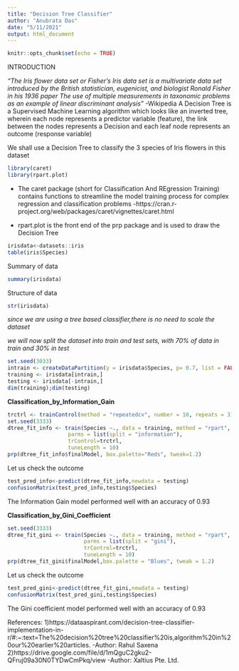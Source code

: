 ```yaml
---
title: "Decision Tree Classifier"
author: "Anubrata Das"
date: "5/11/2021"
output: html_document
---
```


```r
knitr::opts_chunk$set(echo = TRUE)
```
INTRODUCTION

*"The Iris flower data set or Fisher's Iris data set is a multivariate data set introduced by the British statistician, eugenicist, and biologist Ronald Fisher in his 1936 paper The use of multiple measurements in taxonomic problems as an example of linear discriminant analysis"*
                  -Wikipedia
A Decision Tree is a Supervised Machine Learning algorithm which looks like an inverted tree, wherein each node represents a predictor variable (feature), the link between the nodes represents a Decision and each leaf node represents an outcome (response variable)

We shall use a Decision Tree to classify the 3 species of Iris flowers in this dataset
```r
library(caret)
library(rpart.plot)
```

* The caret package (short for Classification And REgression Training) contains functions to streamline the model training process for complex regression and classification problems
       -https://cran.r-project.org/web/packages/caret/vignettes/caret.html

* rpart.plot is the front end of the prp package and is used to draw the Decision Tree

```r
irisdata<-datasets::iris
table(iris$Species)
```
Summary of data
```r
summary(irisdata)
```
Structure of data
```r
str(irisdata)
```
*since we are using a tree based classifier,there is no need to scale the dataset*

*we will now split the dataset into train and test sets, with 70% of data in train*
*and 30% in test*
```r
set.seed(3033)
intrain <- createDataPartition(y = irisdata$Species, p= 0.7, list = FALSE)
training <- irisdata[intrain,]
testing <- irisdata[-intrain,]
dim(training);dim(testing)
```
**Classification_by_Information_Gain**
```r
trctrl <- trainControl(method = "repeatedcv", number = 10, repeats = 3)
set.seed(3333)
dtree_fit_info <- train(Species ~., data = training, method = "rpart",
                   parms = list(split = "information"),
                   trControl=trctrl,
                   tuneLength = 10)
prp(dtree_fit_info$finalModel, box.palette="Reds", tweak=1.2)
```
Let us check the outcome
```r
test_pred_info<-predict(dtree_fit_info,newdata = testing)
confusionMatrix(test_pred_info,testing$Species)
```
The Information Gain model performed well with an accuracy of 0.93

**Classification_by_Gini_Coefficient**
```r
set.seed(3333)
dtree_fit_gini <- train(Species ~., data = training, method = "rpart",
                        parms = list(split = "gini"),
                        trControl=trctrl,
                        tuneLength = 10)
prp(dtree_fit_gini$finalModel,box.palette = "Blues", tweak = 1.2)
```
Let us check the outcome
```r
test_pred_gini<-predict(dtree_fit_gini,newdata = testing)
confusionMatrix(test_pred_gini,testing$Species)
```
The Gini coefficient model performed well with an accuracy of 0.93

References:
1)https://dataaspirant.com/decision-tree-classifier-implementation-in-r/#:~:text=The%20decision%20tree%20classifier%20is,algorithm%20in%20our%20earlier%20articles.
                                                            -Author: Rahul Saxena
2)https://drive.google.com/file/d/1mQguC2gku2-QFruj09a30N0TYDwCmPkq/view
                                                            -Author: Xaltius Pte. Ltd.
